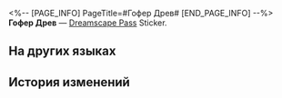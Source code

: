 <%-- [PAGE_INFO]
PageTitle=#Гофер Древ#
[END_PAGE_INFO] --%>
{{Предмет Инфобокс
|id          = 223714
|Изображение = Dreamscape Pass Sticker Гофер Древ.png
|Тип         = Dreamscape Pass Sticker
|Тип2        = Звёзды в грёзах Stickers
|Инвентарь   = 
|Редкость    = 4
|Эффект      = 
|Описание    = Пронумерованные наклейки, используемые для украшения дневника сновидений. Бывают самыми разными.
|Источник1   = [[Получите в диораме Резиденции утренней росы коллекционную карточку «Гофер Древ» из серии «Планета празднеств»]]
}}
{{Описание|Тень его дерева закрывает всё.}}
'''Гофер Древ''' — [[Dreamscape Pass]] Sticker.

==На других языках==
{{На других языках
|en   = Gopher Wood
|zhs  = 歌斐木
|zht  = 歌斐木
|ja   = ゴフェル
|ko   = 고퍼우드
|es   = Gopher Wood
|fr   = Gopher Wood
|ru   = Гофер Древ
|th   = Gopher Wood
|vi   = Gopher Wood
|de   = Gopher Wood
|id   = Gopher Wood
|pt   = Gopher Wood
}}

==История изменений==
{{История изменений|3.5}}